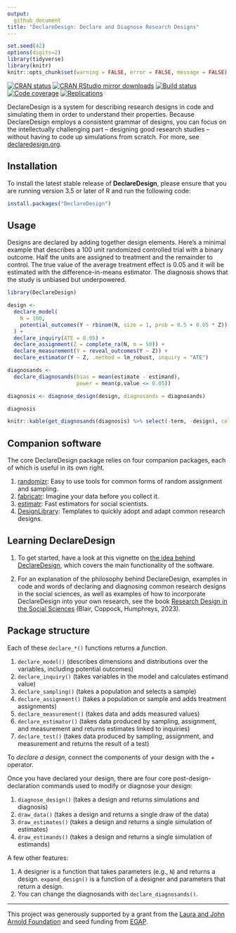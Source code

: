 ```yaml
---
output:
  github_document
title: "DeclareDesign: Declare and Diagnose Research Designs"
---
```


<!-- README.md is generated from README.Rmd. Please edit that file -->

```r
set.seed(42)
options(digits=2)
library(tidyverse)
library(knitr)
knitr::opts_chunk$set(warning = FALSE, error = FALSE, message = FALSE)
```

[![CRAN status](https://www.r-pkg.org/badges/version/DeclareDesign)](https://cran.r-project.org/package=DeclareDesign)
[![CRAN RStudio mirror downloads](https://cranlogs.r-pkg.org/badges/grand-total/DeclareDesign?color=green)](https://r-pkg.org/pkg/DeclareDesign)
[![Build status](https://github.com/DeclareDesign/DeclareDesign/workflows/R-CMD-check/badge.svg)](https://github.com/DeclareDesign/DeclareDesign/actions)
[![Code coverage](https://codecov.io/gh/DeclareDesign/DeclareDesign/branch/master/graph/badge.svg?token=3WzOK9Glc2)](https://codecov.io/gh/DeclareDesign/DeclareDesign)
[![Replications](https://softwarecite.com/badge/DeclareDesign)](https://softwarecite.com/package/DeclareDesign)

DeclareDesign is a system for describing research designs in code and simulating them in order to understand their properties. Because DeclareDesign employs a consistent grammar of designs, you can focus on the intellectually challenging part -- designing good research studies -- without having to code up simulations from scratch. For more, see [declaredesign.org](https://declaredesign.org).

## Installation

To install the latest stable release of **DeclareDesign**, please ensure that you are running version 3.5 or later of R and run the following code:

```r
install.packages("DeclareDesign")
```

## Usage

Designs are declared by adding together design elements. Here's a minimal example that describes a 100 unit randomized controlled trial with a binary outcome. Half the units are assigned to treatment and the remainder to control. The true value of the average treatment effect is 0.05 and it will be estimated with the difference-in-means estimator. The diagnosis shows that the study is unbiased but underpowered.

```r
library(DeclareDesign)

design <-
  declare_model(
    N = 100, 
    potential_outcomes(Y ~ rbinom(N, size = 1, prob = 0.5 + 0.05 * Z))
  ) +
  declare_inquiry(ATE = 0.05) +
  declare_assignment(Z = complete_ra(N, m = 50)) +
  declare_measurement(Y = reveal_outcomes(Y ~ Z)) + 
  declare_estimator(Y ~ Z, .method = lm_robust, inquiry = "ATE")

diagnosands <-
  declare_diagnosands(bias = mean(estimate - estimand),
                      power = mean(p.value <= 0.05))

diagnosis <- diagnose_design(design, diagnosands = diagnosands)
```

```r
diagnosis
```

```r
knitr::kable(get_diagnosands(diagnosis) %>% select(-term, -design), col.names = c("Inquiry", "Estimator", "Outcome", "Bias", "SE(Bias)", "Power", "SE(Power)", "n sims"), digits = 3)
```


## Companion software

The core DeclareDesign package relies on four companion packages, each of which is useful in its own right.

1. [randomizr](https://declaredesign.org/r/randomizr/): Easy to use tools for common forms of random assignment and sampling.
2. [fabricatr](https://declaredesign.org/r/fabricatr/): Imagine your data before you collect it.
3. [estimatr](https://declaredesign.org/r/estimatr/): Fast estimators for social scientists.
4. [DesignLibrary](https://declaredesign.org/r/designlibrary/): Templates to quickly adopt and adapt common research designs.

## Learning DeclareDesign

1. To get started, have a look at this vignette on [the idea behind DeclareDesign](https://declaredesign.org/getting-started/), which covers the main functionality of the software.

2. For an explanation of the philosophy behind DeclareDesign, examples in code and words of declaring and diagnosing common research designs in the social sciences, as well as examples of how to incorporate DeclareDesign into your own research, see the book [Research Design in the Social Sciences](https://book.declaredesign.org) (Blair, Coppock, Humphreys, 2023).

## Package structure

Each of these `declare_*()` functions returns a *function*.

1. `declare_model()` (describes dimensions and distributions over the variables, including potential outcomes)
2. `declare_inquiry()` (takes variables in the model and calculates estimand value)
3. `declare_sampling()` (takes a population and selects a sample)
4. `declare_assignment()` (takes a population or sample and adds treatment assignments)
5. `declare_measurement()` (takes data and adds measured values)
6. `declare_estimator()` (takes data produced by sampling, assignment, and measurement and returns estimates linked to inquiries)
7. `declare_test()` (takes data produced by sampling, assignment, and measurement and returns the result of a test)

To *declare a design*, connect the components of your design with the + operator.

Once you have declared your design, there are four core post-design-declaration commands used to modify or diagnose your design:

1. `diagnose_design()` (takes a design and returns simulations and diagnosis)
2. `draw_data()` (takes a design and returns a single draw of the data)
3. `draw_estimates()` (takes a design and returns a single simulation of estimates)
4. `draw_estimands()` (takes a design and returns a single simulation of estimands)

A few other features:

1. A designer is a function that takes parameters (e.g., `N`) and returns a design. `expand_design()` is a function of a designer and parameters that return a design.
2. You can change the diagnosands with `declare_diagnosands()`.

---

This project was generously supported by a grant from the [Laura and John Arnold Foundation](http://www.arnoldfoundation.org) and seed funding from [EGAP](http://egap.org).

